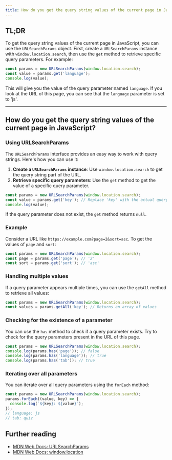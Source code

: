 ```yaml
---
title: How do you get the query string values of the current page in JavaScript?
---
```


## TL;DR

To get the query string values of the current page in JavaScript, you can use the `URLSearchParams` object. First, create a `URLSearchParams` instance with `window.location.search`, then use the `get` method to retrieve specific query parameters. For example:

```js live
const params = new URLSearchParams(window.location.search);
const value = params.get('language');
console.log(value);
```

This will give you the value of the query parameter named `language`. If you look at the URL of this page, you can see that the `language` parameter is set to 'js'.

---

## How do you get the query string values of the current page in JavaScript?

### Using URLSearchParams

The `URLSearchParams` interface provides an easy way to work with query strings. Here's how you can use it:

1. **Create a `URLSearchParams` instance**: Use `window.location.search` to get the query string part of the URL.
2. **Retrieve specific query parameters**: Use the `get` method to get the value of a specific query parameter.

```js live
const params = new URLSearchParams(window.location.search);
const value = params.get('key'); // Replace 'key' with the actual query parameter name (try 'language' or 'tab' for this page)
console.log(value);
```

If the query parameter does not exist, the `get` method returns `null`.

### Example

Consider a URL like `https://example.com?page=2&sort=asc`. To get the values of `page` and `sort`:

```js
const params = new URLSearchParams(window.location.search);
const page = params.get('page'); // '2'
const sort = params.get('sort'); // 'asc'
```

### Handling multiple values

If a query parameter appears multiple times, you can use the `getAll` method to retrieve all values:

```js
const params = new URLSearchParams(window.location.search);
const values = params.getAll('key'); // Returns an array of values
```

### Checking for the existence of a parameter

You can use the `has` method to check if a query parameter exists. Try to check for the query parameters present in the URL of this page.

```js live
const params = new URLSearchParams(window.location.search);
console.log(params.has('page')); // false
console.log(params.has('language')); // true
console.log(params.has('tab')); // true
```

### Iterating over all parameters

You can iterate over all query parameters using the `forEach` method:

```js live
const params = new URLSearchParams(window.location.search);
params.forEach((value, key) => {
  console.log(`${key}: ${value}`);
});
// language: js
// tab: quiz
```

## Further reading

- [MDN Web Docs: URLSearchParams](https://developer.mozilla.org/en-US/docs/Web/API/URLSearchParams)
- [MDN Web Docs: window.location](https://developer.mozilla.org/en-US/docs/Web/API/Window/location)
